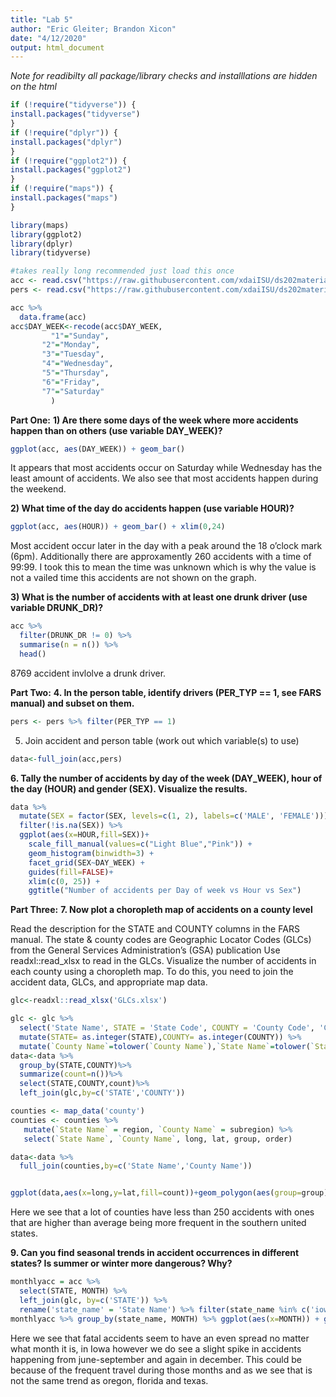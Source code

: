 ```yaml
---
title: "Lab 5"
author: "Eric Gleiter; Brandon Xicon"
date: "4/12/2020"
output: html_document
---
```

*Note for readibilty all package/library checks and installlations are hidden on the html*
```r
if (!require("tidyverse")) {
install.packages("tidyverse")
}
if (!require("dplyr")) {
install.packages("dplyr")
}
if (!require("ggplot2")) {
install.packages("ggplot2")
}
if (!require("maps")) {
install.packages("maps")
}

library(maps)
library(ggplot2)
library(dplyr)
library(tidyverse)
```

```r
#takes really long recommended just load this once 
acc <- read.csv("https://raw.githubusercontent.com/xdaiISU/ds202materials/master/hwlabs/fars2017/accident.csv", stringsAsFactors = FALSE)
pers <- read.csv("https://raw.githubusercontent.com/xdaiISU/ds202materials/master/hwlabs/fars2017/person.csv", stringsAsFactors = FALSE)
```

```r
acc %>%
  data.frame(acc)
acc$DAY_WEEK<-recode(acc$DAY_WEEK,
         "1"="Sunday",
       "2"="Monday",
       "3"="Tuesday",
       "4"="Wednesday",
       "5"="Thursday",
       "6"="Friday",
       "7"="Saturday"
         )
```



**Part One:**
**1) Are there some days of the week where more accidents happen than on others (use variable DAY_WEEK)?**
```r
ggplot(acc, aes(DAY_WEEK)) + geom_bar()

```
It appears that most accidents occur on Saturday while Wednesday has the least amount of accidents. We also see that most accidents happen during the weekend. 

**2) What time of the day do accidents happen (use variable HOUR)?**
```r
ggplot(acc, aes(HOUR)) + geom_bar() + xlim(0,24)
```

Most accident occur later in the day with a peak around the 18 o'clock mark (6pm). Additionally there are approxamently 260 accidents with a time of 99:99. I took this to mean the time was unknown which is why the value is not a vailed time this accidents are not shown on the graph.


**3) What is the number of accidents with at least one drunk driver (use variable DRUNK_DR)?**
```r
acc %>%
  filter(DRUNK_DR != 0) %>%
  summarise(n = n()) %>%
  head()
```

8769 accident invlolve a drunk driver.

**Part Two:**
**4. In the person table, identify drivers (PER_TYP == 1, see FARS manual) and subset on them.**
```r
pers <- pers %>% filter(PER_TYP == 1)
```

5. Join accident and person table (work out which variable(s) to use)
```r
data<-full_join(acc,pers)
```

**6. Tally the number of accidents by day of the week (DAY_WEEK), hour of the day (HOUR) and gender (SEX). Visualize the results.**
```r
data %>% 
  mutate(SEX = factor(SEX, levels=c(1, 2), labels=c('MALE', 'FEMALE')))%>% 
  filter(!is.na(SEX)) %>% 
  ggplot(aes(x=HOUR,fill=SEX))+
    scale_fill_manual(values=c("Light Blue","Pink")) + 
    geom_histogram(binwidth=3) + 
    facet_grid(SEX~DAY_WEEK) + 
    guides(fill=FALSE)+
    xlim(c(0, 25)) + 
    ggtitle("Number of accidents per Day of week vs Hour vs Sex")
```


**Part Three:**
**7. Now plot a choropleth map of accidents on a county level**

Read the description for the STATE and COUNTY columns in the FARS manual. The state & county codes are Geographic Locator Codes (GLCs) from the General Services Administration’s (GSA) publication
Use readxl::read_xlsx to read in the GLCs. Visualize the number of accidents in each county using a choropleth map. To do this, you need to join the accident data, GLCs, and appropriate map data.
```r
glc<-readxl::read_xlsx('GLCs.xlsx')
```
```r
glc <- glc %>%
  select('State Name', STATE = 'State Code', COUNTY = 'County Code', 'County Name') %>%
  mutate(STATE= as.integer(STATE),COUNTY= as.integer(COUNTY)) %>%
  mutate(`County Name`=tolower(`County Name`),`State Name`=tolower(`State Name`))
data<-data %>%
  group_by(STATE,COUNTY)%>%
  summarize(count=n())%>%
  select(STATE,COUNTY,count)%>%
  left_join(glc,by=c('STATE','COUNTY'))

counties <- map_data('county')
counties <- counties %>% 
   mutate(`State Name` = region, `County Name` = subregion) %>% 
   select(`State Name`, `County Name`, long, lat, group, order)

data<-data %>%
  full_join(counties,by=c('State Name','County Name'))


ggplot(data,aes(x=long,y=lat,fill=count))+geom_polygon(aes(group=group))+labs(x="Longitude",y="Latitude",title = "Accidents per County")
```
Here we see that a lot of counties have less than 250 accidents with ones that are higher than average being more frequent in the southern united states.  



**9. Can you find seasonal trends in accident occurrences in different states? Is summer or winter more dangerous? Why?**
```r
monthlyacc = acc %>%
  select(STATE, MONTH) %>%
  left_join(glc, by=c('STATE')) %>%
  rename('state_name' = 'State Name') %>% filter(state_name %in% c('iowa', 'texas', 'florida','oregon'))
monthlyacc %>% group_by(state_name, MONTH) %>% ggplot(aes(x=MONTH)) + geom_bar() + facet_wrap(~state_name) + labs(x="Month",y="Number of Accidents",title="Accidents in Florida,Iowa,Texas and Oregon")
```

Here we see that fatal accidents seem to have an even spread no matter what month it is, in Iowa however we do see a slight spike in accidents happening from june-september and again in december. This could be because of the frequent travel during those months and as we see that is not the same trend as oregon, florida and texas. 


